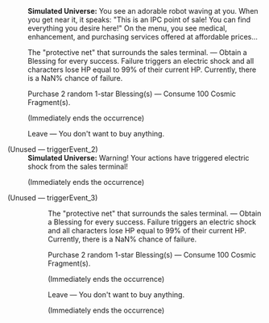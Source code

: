 {{Dialogue Start}}
:'''Simulated Universe:''' You see an adorable robot waving at you. When you get near it, it speaks: "This is an IPC point of sale! You can find everything you desire here!" On the menu, you see medical, enhancement, and purchasing services offered at affordable prices...
:{{DIcon|Star}} The "protective net" that surrounds the sales terminal. &mdash; Obtain a Blessing for every success. Failure triggers an electric shock and all characters lose HP equal to 99% of their current HP. Currently, there is a NaN% chance of failure.
:{{DIcon|Star}} Purchase 2 random 1-star Blessing(s) &mdash; Consume 100 Cosmic Fragment(s).
:;(Immediately ends the occurrence)
:{{DIcon|Star}} Leave &mdash; You don't want to buy anything.


;(Unused &mdash; triggerEvent_2)
:'''Simulated Universe:''' Warning! Your actions have triggered electric shock from the sales terminal!
:;(Immediately ends the occurrence)

;(Unused &mdash; triggerEvent_3)
::{{DIcon|Star}} The "protective net" that surrounds the sales terminal. &mdash; Obtain a Blessing for every success. Failure triggers an electric shock and all characters lose HP equal to 99% of their current HP. Currently, there is a NaN% chance of failure.
::{{DIcon|Star}} Purchase 2 random 1-star Blessing(s) &mdash; Consume 100 Cosmic Fragment(s).
::;(Immediately ends the occurrence)
::{{DIcon|Star}} Leave &mdash; You don't want to buy anything.
::;(Immediately ends the occurrence)
{{Dialogue End}}